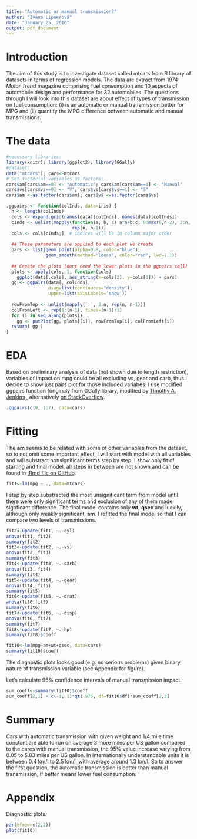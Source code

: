 ```yaml
---
title: "Automatic or manual transmission?"
author: "Ivana Lipnerová"
date: "January 25, 2016"
output: pdf_document
---
```

# Introduction
The aim of this study is to investigate dataset called mtcars from R library of datasets in terms of regression models. The data are extract from 1974 _Motor Trend_ magazine comprising fuel consumption and 10 aspects of automobile design and performance for 32 automobiles. The questions through I will look into this dataset are about effect of types of transmission on fuel consumption: (i) is an automatic or manual transmission better for MPG and (ii) quantify the MPG difference between automatic and manual transmissions.

# The data
```r
#necessary libraries:
library(knitr); library(ggplot2); library(GGally)
#dataset:
data("mtcars"); cars<-mtcars
# Set factorial variables as factors:
cars$am[cars$am==0] <- "Automatic"; cars$am[cars$am==1] <- "Manual"
cars$vs[cars$vs==0] <- "V"; cars$vs[cars$vs==1] <- "S"
cars$am <-as.factor(cars$am); cars$vs <-as.factor(cars$vs)
```
```r
.ggpairs <- function(colInds, data=iris) {
  n <- length(colInds)
  cols <- expand.grid(names(data)[colInds], names(data)[colInds])
  cInds <- unlist(mapply(function(a, b, c) a*n+b:c, 0:max(0,n-2), 2:n,
                         rep(n, n-1)))
  cols <- cols[cInds,]  # indices will be in column major order
  
  ## These parameters are applied to each plot we create
  pars <- list(geom_point(alpha=0.8, color="blue"),              
               geom_smooth(method="loess", color="red", lwd=1.1))
  
  ## Create the plots (dont need the lower plots in the ggpairs call)
  plots <- apply(cols, 1, function(cols)                    
    ggplot(data[,cols], aes_string(x=cols[2], y=cols[1])) + pars)
  gg <- ggpairs(data[, colInds],
                diag=list(continuous="density"), 
                upper=list(axisLabels='show'))
  
  rowFromTop <- unlist(mapply(`:`, 2:n, rep(n, n-1)))
  colFromLeft <- rep(1:(n-1), times=(n-1):1)
  for (i in seq_along(plots)) 
    gg <- putPlot(gg, plots[[i]], rowFromTop[i], colFromLeft[i])
  return( gg )
}

```
# EDA
Based on preliminary analysis of data (not shown due to length restriction), variables of impact on mpg could be all excluding vs, gear and carb, thus I decide to show just pairs plot for those included variabes. I use modified ggpairs function (originaly from GGally library, modified by [Timothy A. Jenkins](https://www.coursera.org/learn/regression-models/module/vdO0L/discussions/vckwVryBEeWOSBLWq6vR9Q) , alternatively [on StackOverflow](http://stackoverflow.com/questions/30858337/how-to-customize-lines-in-ggpairs-ggally?utm_medium=email&utm_source=other&utm_campaign=opencourse.discourse.regression-models~opencourse.discourse.a_xPWXNVEeWxvQr3acyajw.1FTPTbfLEeWfsw41r6ikDw~3khBgrx5EeWB9hL4Wm06nQ).

```r
.ggpairs(c(9, 1:7), data=cars)
```

# Fitting
The __am__ seems to be related with some of other variables from the dataset, so to not omit some important effect, I will start with model with all variables and will substract nonsignificant terms step by step. I show only fit of starting and final model, all steps in between are not shown and can be found in [.Rmd file on GitHub](https://github.com/lipnerova/Regression_Models/blob/master/project_rm_multiple_models.Rmd).

```r
fit1<-lm(mpg ~ ., data=mtcars)
```
I step by step substracted the most unsignificant term from model until there were only significant terms and exclusion of any of them made signficant difference. The final model contains only __wt__, __qsec__ and luckily, although only weakly significant, __am__. I refitted the final model so that I can compare two levels of transmissions.

```r
fit2<-update(fit1, ~.-cyl)
anova(fit1, fit2)
summary(fit2)
fit3<-update(fit2, ~.-vs)
anova(fit2, fit3)
summary(fit3)
fit4<-update(fit3, ~.-carb)
anova(fit3, fit4)
summary(fit4)
fit5<-update(fit4, ~.-gear)
anova(fit4, fit5)
summary(fit5)
fit6<-update(fit5, ~.-drat)
anova(fit6,fit5)
summary(fit6)
fit7<-update(fit6, ~.-disp)
anova(fit6, fit7)
summary(fit7)
fit8<-update(fit7, ~.-hp)
summary(fit8)$coeff
```
```r
fit10<-lm(mpg~am+wt+qsec, data=cars)
summary(fit10)$coeff
```
The diagnostic plots looks good (e.g. no serious problems) given binary nature of transmission variable (see Appendix for figure).

Let's calculate 95% confidence intervals of manual transmission impact.
```r
sum_coeff<-summary(fit10)$coeff
sum_coeff[2,1] + c(-1, 1)*qt(.975, df=fit10$df)*sum_coeff[2,2]
```
# Summary
Cars with automatic transmission with given weight and 1/4 mile time constant are able to run on average 3 more miles per US gallon compared to the cares with manual transmission, the 95% value increase varying from 0.05 to 5.83 miles per US gallon. In internationally understandable units it is between 0.4 km/l to 2.5 km/l, with average around 1.3 km/l. So to answer the first question, the automatic transmission is better than manual transmission, if better means lower fuel consumption.

# Appendix
Diagnostic plots.
```r
par(mfrow=c(2,2))
plot(fit10)
```
